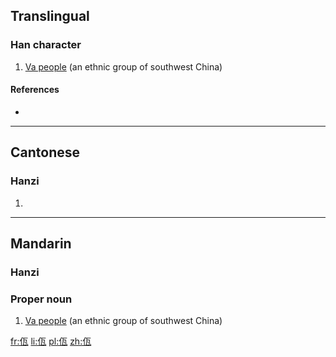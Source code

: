 ==Translingual==
{{wikipedia|Va people}}
===Han character===
{{Han char|rn=9|rad=人|as=04|sn=6|four=2121<sub>7</sub>|canj=人一女弓 (OMVN)}}

# [[w:Va people|Va people]] (an ethnic group of southwest China)

====References====
* {{Han ref|kx=0100.021|hdz=10121.030|uh=4F64|ud=20324|bh=CA5F|bd=51807}}

----

==Cantonese==

===Hanzi===
{{yue-hanzi|jyut=|y=nga5}}

# {{defn|Cantonese|sort=人04}}

----

==Mandarin==

===Hanzi===
{{cmn-hanzi|pin=[[wǎ]] ([[wa3]])|wg=wa<sup>3</sup>}}

===Proper noun===
{{cmn-proper noun|ts|pin=wǎ|pint=wa3|rs=人04}}

# [[w:Va people|Va people]] (an ethnic group of southwest China)

[[fr:佤]]
[[li:佤]]
[[pl:佤]]
[[zh:佤]]